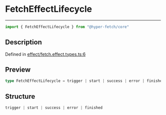 

# FetchEffectLifecycle

<div class="api-docs__separator" data-reactroot="">

---

</div><div class="api-docs__import" data-reactroot="">

```ts
import { FetchEffectLifecycle } from "@hyper-fetch/core"
```

</div><div class="api-docs__section">

## Description

</div><div class="api-docs__description"><span class="api-docs__do-not-parse">



</span></div><p class="api-docs__definition">

Defined in [effect/fetch.effect.types.ts:6](https://github.com/BetterTyped/hyper-fetch/blob/aff5c35a/packages/core/src/effect/fetch.effect.types.ts#L6)

</p><div class="api-docs__section">

## Preview

</div><div class="api-docs__preview type single">

```ts
type FetchEffectLifecycle = trigger | start | success | error | finished;
```

</div><div class="api-docs__section">

## Structure

</div><div class="api-docs__returns">

```ts
trigger | start | success | error | finished
```

</div>